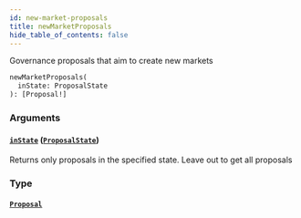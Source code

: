```yaml
---
id: new-market-proposals
title: newMarketProposals
hide_table_of_contents: false
---
```



Governance proposals that aim to create new markets

```graphql
newMarketProposals(
  inState: ProposalState
): [Proposal!]
```


### Arguments

#### [`inState`](#) ([`ProposalState`](/docs/mainnet/graphql/enums/proposal-state))

Returns only proposals in the specified state. Leave out to get all proposals


### Type

#### [`Proposal`](/docs/mainnet/graphql/objects/proposal)






